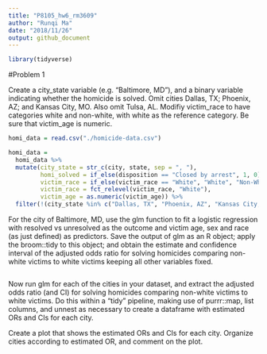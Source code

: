 ```yaml
---
title: "P8105_hw6_rm3609"
author: "Runqi Ma"
date: "2018/11/26"
output: github_document
---
```


```r
library(tidyverse)
```

#Problem 1

Create a city_state variable (e.g. “Baltimore, MD”), and a binary variable indicating whether the homicide is solved. 
Omit cities Dallas, TX; Phoenix, AZ; and Kansas City, MO. Also omit Tulsa, AL. 
Modifiy victim_race to have categories white and non-white, with white as the reference category. 
Be sure that victim_age is numeric.
```r
homi_data = read.csv("./homicide-data.csv")

homi_data =
  homi_data %>% 
  mutate(city_state = str_c(city, state, sep = ", "),
         homi_solved = if_else(disposition == "Closed by arrest", 1, 0),
         victim_race = if_else(victim_race == "White", "White", "Non-White"),
         victim_race = fct_relevel(victim_race, "White"),
         victim_age = as.numeric(victim_age)) %>% 
  filter(!(city_state %in% c("Dallas, TX", "Phoenix, AZ", "Kansas City, MO", "Tulsa, AL")))
```


For the city of Baltimore, MD, use the glm function to fit a logistic regression with resolved vs unresolved as the outcome and victim age, sex and race (as just defined) as predictors. 
Save the output of glm as an R object; 
apply the  broom::tidy to this object; 
and obtain the estimate and confidence interval of the adjusted odds ratio for solving homicides comparing non-white victims to white victims keeping all other variables fixed.
```r

```

Now run glm for each of the cities in your dataset, and extract the adjusted odds ratio (and CI) for solving homicides comparing non-white victims to white victims. Do this within a “tidy” pipeline, making use of purrr::map, list columns, and unnest as necessary to create a dataframe with estimated ORs and CIs for each city.

Create a plot that shows the estimated ORs and CIs for each city. Organize cities according to estimated OR, and comment on the plot.

